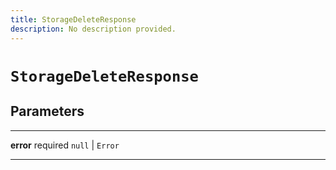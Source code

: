 ```yaml
---
title: StorageDeleteResponse
description: No description provided.
---
```


# `StorageDeleteResponse`

## Parameters

---

**error** <span className="optional-status">required</span> `null` | `Error`

---
